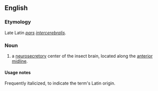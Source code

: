 ==English==

===Etymology===
Late Latin ''[[pars]] [[intercerebralis]]''.

===Noun===
{{en-noun|-}}

# {{lb|en|entomology}} a [[neurosecretory]] center of the insect brain, located along the [[anterior]] [[midline]].

====Usage notes====
Frequently italicized, to indicate the term's Latin origin.